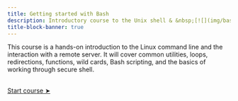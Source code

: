 ```yaml
---
title: Getting started with Bash
description: Introductory course to the Unix shell & &nbsp;[![](img/bash_logo.png){width="3.2%" fig-alt="noshadow"}](https://www.gnu.org/software/bash/) &nbsp;scripting
title-block-banner: true
---
```


:::{.topdef}

This course is a hands-on introduction to the Linux command line and the interaction with a remote server. It will cover common utilities, loops, redirections, functions, wild cards, Bash scripting, and the basics of working through secure shell.

:::

<br>
[[Start course ➤](introduction.qmd)]{.topinline}
